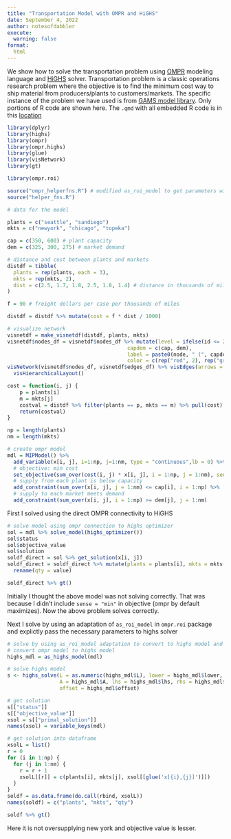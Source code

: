 ```yaml
---
title: "Transportation Model with OMPR and HiGHS"
date: September 4, 2022
author: notesofdabbler
execute: 
  warning: false
format:
  html
---
```


We show how to solve the transportation problem using [OMPR](https://dirkschumacher.github.io/ompr/) modeling language and [HiGHS](https://cran.r-project.org/web/packages/highs/index.html) solver. Transportation problem is a classic operations research problem where the objective is to find the minimum cost way to ship material from producers/plants to customers/markets. The specific instance of the problem we have used is from [GAMS model library](https://www.gams.com/latest/gamslib_ml/libhtml/gamslib_trnsport.html). Only portions of R code are shown here. The `.qmd` with all embedded R code is in this [location](https://github.com/notesofdabbler/optwithR/blob/main/gms_trnsprt_ompr.qmd)

```r
library(dplyr)
library(highs)
library(ompr)
library(ompr.highs)
library(glue)
library(visNetwork)
library(gt)

library(ompr.roi)

source("ompr_helperfns.R") # modified as_roi_model to get parameters with highs format
source("helper_fns.R")
```

```r
# data for the model

plants = c("seattle", "sandiego")
mkts = c("newyork", "chicago", "topeka")

cap = c(350, 600) # plant capacity
dem = c(325, 300, 275) # market demand

# distance and cost between plants and markets
distdf = tibble(
  plants = rep(plants, each = 3),
  mkts = rep(mkts, 2),
  dist = c(2.5, 1.7, 1.8, 2.5, 1.8, 1.4) # distance in thousands of miles
)

f = 90 # freight dollars per case per thousands of miles

distdf = distdf %>% mutate(cost = f * dist / 1000)

# visualize network
visnetdf = make_visnetdf(distdf, plants, mkts)
visnetdf$nodes_df = visnetdf$nodes_df %>% mutate(level = ifelse(id <= 2, 1, 2),
                                       capdem = c(cap, dem),
                                       label = paste0(node, " (", capdem,")"),
                                       color = c(rep("red", 2), rep("green", 3)))
visNetwork(visnetdf$nodes_df, visnetdf$edges_df) %>% visEdges(arrows = "to") %>%
  visHierarchicalLayout()

cost = function(i, j) {
    p = plants[i]
    m = mkts[j]
    costval = distdf %>% filter(plants == p, mkts == m) %>% pull(cost)
    return(costval)
}
```

```r
np = length(plants)
nm = length(mkts)

# create ompr model
mdl = MIPModel() %>%
  add_variable(x[i, j], i=1:np, j=1:nm, type = "continuous",lb = 0) %>%
  # objective: min cost
  set_objective(sum_over(cost(i, j) * x[i, j], i = 1:np, j = 1:nm), sense = "min") %>% 
  # supply from each plant is below capacity
  add_constraint(sum_over(x[i, j], j = 1:nm) <= cap[i], i = 1:np) %>%  
  # supply to each market meets demand
  add_constraint(sum_over(x[i, j], i = 1:np) >= dem[j], j = 1:nm)
```

First I solved using the direct OMPR connectivity to HiGHS
```r
# solve model using ompr connection to highs optimizer
sol = mdl %>% solve_model(highs_optimizer())
sol$status
sol$objective_value
sol$solution
soldf_direct = sol %>% get_solution(x[i, j])
soldf_direct = soldf_direct %>% mutate(plants = plants[i], mkts = mkts[j]) %>% 
  rename(qty = value)

soldf_direct %>% gt()
```

Initially I thought the above model was not solving correctly. That was because I didn't include `sense = "min"` in objective (ompr by default maximizes). Now the above problem solves correctly.

Next I solve by using an adaptation of `as_roi_model` in `ompr.roi` package and explictly pass the necessary parameters to highs solver
```r
# solve by using as_roi_model adaptation to convert to highs model and using highs syntax
# convert ompr model to highs model
highs_mdl = as_highs_model(mdl)

# solve highs model
s <- highs_solve(L = as.numeric(highs_mdl$L), lower = highs_mdl$lower, upper = highs_mdl$upper,
                 A = highs_mdl$A, lhs = highs_mdl$lhs, rhs = highs_mdl$rhs,
                 offset = highs_mdl$offset)

# get solution
s[["status"]]
s[["objective_value"]]
xsol = s[["primal_solution"]]
names(xsol) = variable_keys(mdl)

# get solution into dataframe
xsolL = list()
r = 0
for (i in 1:np) {
  for (j in 1:nm) {
    r = r + 1
    xsolL[[r]] = c(plants[i], mkts[j], xsol[[glue('x[{i},{j}]')]])
  }
}
soldf = as.data.frame(do.call(rbind, xsolL))
names(soldf) = c("plants", "mkts", "qty")

soldf %>% gt()
```

Here it is not oversupplying new york and objective value is lesser.